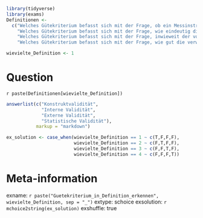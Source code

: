 ```r
library(tidyverse)
library(exams)
Definitionen <- 
  c("Welches Gütekriterium befasst sich mit der Frage, ob ein Messinstrument tatsächlich genau das Merkmal erfasst, das es zu messen vorgibt?", #1
    "Welches Gütekriterium befasst sich mit der Frage, wie eindeutig die Befunde einer Studie Hinweise auf Ursache-Wirkungs-Verhältnisse geben können?", #2
    "Welches Gütekriterium befasst sich mit der Frage, inwieweit der vorgefundene Effekt auf andere Orte, Zeiten, Situationen und Personen generalisierbar ist?", #3
    "Welches Gütekriterium befasst sich mit der Frage, wie gut die verwendeten statistischen Datenanalysen zur Forschungsfrage und zum Datenmaterial passen?") #4

wievielte_Definition <- 1
```


Question
========
`r paste(Definitionen[wievielte_Definition])`



```r
answerlist(c("Konstruktvalidität",
             "Interne Validität", 
             "Externe Validität", 
             "Statistische Validität"), 
           markup = "markdown")
```


```r
ex_solution <- case_when(wievielte_Definition == 1 ~ c(T,F,F,F),
                         wievielte_Definition == 2 ~ c(F,T,F,F),
                         wievielte_Definition == 3 ~ c(F,F,T,F),
                         wievielte_Definition == 4 ~ c(F,F,F,T))
```


Meta-information
================
exname: `r paste("Guetekriterium_in_Definition_erkennen", wievielte_Definition, sep = "_")`
extype: schoice
exsolution: `r mchoice2string(ex_solution)`
exshuffle: true